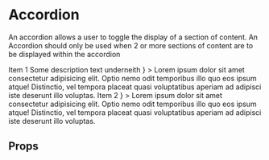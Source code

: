
<Meta title="3. Components|Accordion" component={Accordion} />

# Accordion

An accordion allows a user to toggle the display of a section of content. An Accordion should only be used when 2 or more sections of content are to be displayed within the accordion

<Preview>
    <Story name="Default">
        <ThemeProvider>
            <Accordion>
                <AccordionItem
                    header={
                        <React.Fragment>
                            <Typography mt={0} mb={0} as="h2">
                                Item 1
                            </Typography>
                            <Typography as="p" mt={0} mb={0}>
                                Some description text underneith
                            </Typography>
                        </React.Fragment>
                    }
                >
                    <Typography as="p" mt={0} mb={0}>
                        Lorem ipsum dolor sit amet consectetur adipisicing elit.
                        Optio nemo odit temporibus illo quo eos ipsum atque!
                        Distinctio, vel tempora placeat quasi voluptatibus
                        aperiam ad adipisci iste deserunt illo voluptas.
                    </Typography>
                </AccordionItem>
                <AccordionItem
                    header={
                        <Typography mt={0} mb={0} as="h2">
                            Item 2
                        </Typography>
                    }
                >
                    <Typography as="p" mb={0}>
                        Lorem ipsum dolor sit amet consectetur adipisicing elit.
                        Optio nemo odit temporibus illo quo eos ipsum atque!
                        Distinctio, vel tempora placeat quasi voluptatibus
                        aperiam ad adipisci iste deserunt illo voluptas.
                    </Typography>
                </AccordionItem>
            </Accordion>
        </ThemeProvider>
    </Story>
</Preview>

## Props

<Props of={Accordion} />
